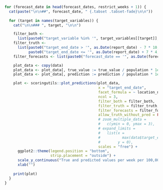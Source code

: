 ```r

for (forecast_date in head(forecast_dates, restrict_weeks + 1)) {
  cat(paste("\n\n##", forecast_date, " {.tabset .tabset-fade}\n\n"))
  
  for (target in names(target_variables)) {
    cat("\n\n### ", target, "\n\n")

    filter_both <-
      list(paste0("target_variable %in% '", target_variables[[target]], "'")) 
    filter_truth <-
      list(paste0("target_end_date > '", as.Date(report_date) - 7 * 10, "'"), 
           paste0("target_end_date <= '", as.Date(report_date) + 7 * 4, "'"))
    filter_forecasts <- list(paste0("forecast_date == '", as.Date(forecast_date), "'"))

    plot_data <- copy(data)
    plot_data <- plot_data[, true_value := true_value / population * 1e+5]
    plot_data <- plot_data[, prediction := prediction / population * 1e+5]

    plot <- scoringutils::plot_predictions(plot_data,
                                           x = "target_end_date",
                                           facet_formula = ~ location_name,
                                           ncol = 3, 
                                           filter_both = filter_both,
                                           filter_truth = filter_truth,
                                           filter_forecasts = filter_forecasts,
                                           allow_truth_without_pred = FALSE,
                                           # zoom_multiple_data =
                                           #   c(ymin = 0, ymax = 3),
                                           # expand_limits =
                                           #   list(x =
                                           #          max(data$target_end_date),
                                           #        y = 0),
                                           scales = "free") + 
      ggplot2::theme(legend.position = "bottom", 
                     strip.placement = "outside") +
      scale_y_continuous("True and predicted values per week per 100,000", labels = scales::comma) +
      xlab("")
    
    print(plot)
  }
}



```
